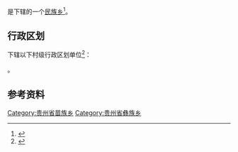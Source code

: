{{中国乡级行政区|52/05/25/203/000}}

'''{{PAGENAMEBASE}}'''是{{PRC admin/fullname|52/05/25/203/000|3}}下辖的一个[[民族乡|民族乡]]<ref>{{PRC admin/ref sgc|{{PRC admin/parent|52/05/25/203/000}}}}</ref>。

== 行政区划 ==
{{PAGENAMEBASE}}下辖以下村级行政区划单位<ref>{{PRC admin/ref sgc|52/05/25/203/000}}</ref>：

{{PRC admin/children|52/05/25/203/000}}。

== 参考资料 ==
{{reflist}}

{{贵州行政区划小作品}}
{{PRC admin/navcat|52/05/25/203/000}}
[[Category:贵州省苗族乡|Category:贵州省苗族乡]]
[[Category:贵州省彝族乡|Category:贵州省彝族乡]]